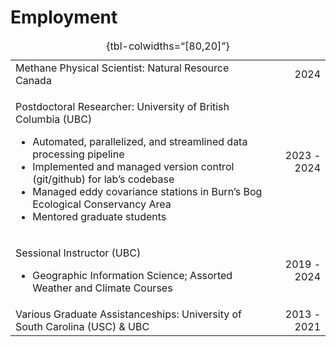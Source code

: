 
# Employment

+-------------------------------------------------------------------------------:+---------------:+
|                                                                                |                |
+================================================================================+===============:+
| Methane Physical Scientist: Natural Resource Canada                            | 2024           |
+--------------------------------------------------------------------------------+----------------+
| Postdoctoral Researcher: University of British Columbia (UBC)                  | 2023 - 2024    |
|                                                                                |                |
| - Automated, parallelized, and streamlined data processing pipeline            |                |
| - Implemented and managed version control (git/github) for lab's codebase      |                |
| - Managed eddy covariance stations in Burn's Bog Ecological Conservancy Area   |                |
| - Mentored graduate students                                                   |                |
+--------------------------------------------------------------------------------+----------------+
| Sessional Instructor (UBC)                                                     | 2019 - 2024    |
|                                                                                |                |
| - Geographic Information Science; Assorted Weather and Climate Courses         |                |
+--------------------------------------------------------------------------------+----------------+
| Various Graduate Assistanceships: University of South Carolina (USC) & UBC     | 2013 - 2021    |
+--------------------------------------------------------------------------------+----------------+

: {tbl-colwidths="[80,20]"}
